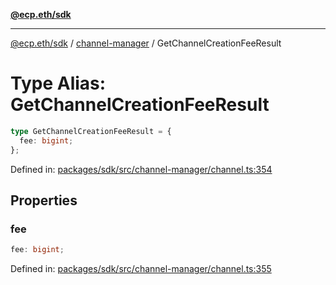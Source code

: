 [**@ecp.eth/sdk**](../../index.mdx)

***

[@ecp.eth/sdk](/sdk-reference/index.mdx) / [channel-manager](/sdk-reference/channel-manager/index.mdx) / GetChannelCreationFeeResult

# Type Alias: GetChannelCreationFeeResult

```ts
type GetChannelCreationFeeResult = {
  fee: bigint;
};
```

Defined in: [packages/sdk/src/channel-manager/channel.ts:354](https://github.com/ecp-eth/comments-monorepo/blob/main/packages/sdk/src/channel-manager/channel.ts#L354)

## Properties

### fee

```ts
fee: bigint;
```

Defined in: [packages/sdk/src/channel-manager/channel.ts:355](https://github.com/ecp-eth/comments-monorepo/blob/main/packages/sdk/src/channel-manager/channel.ts#L355)
